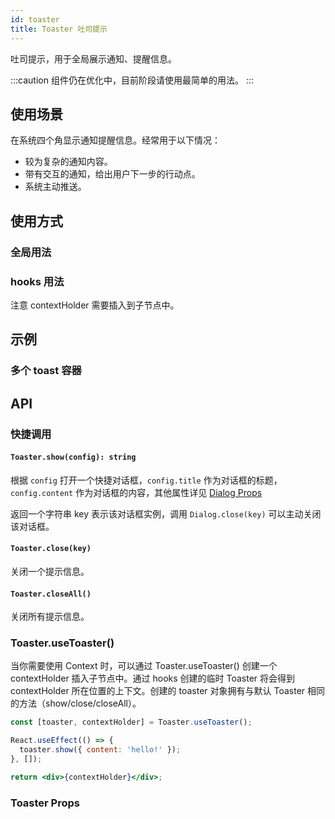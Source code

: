 ```yaml
---
id: toaster
title: Toaster 吐司提示
---
```



吐司提示，用于全局展示通知、提醒信息。

:::caution
组件仍在优化中，目前阶段请使用最简单的用法。
:::

## 使用场景

在系统四个角显示通知提醒信息。经常用于以下情况：

- 较为复杂的通知内容。
- 带有交互的通知，给出用户下一步的行动点。
- 系统主动推送。

## 使用方式

### 全局用法

<Story fn={stories.BasicDetached} />

### hooks 用法

注意 contextHolder 需要插入到子节点中。

<Story fn={stories.Basic} />

## 示例

### 多个 toast 容器

<Story fn={stories.MultipleToaster} />

## API

### 快捷调用

#### `Toaster.show(config): string`

根据 `config` 打开一个快捷对话框，`config.title` 作为对话框的标题， `config.content` 作为对话框的内容，其他属性详见 [Dialog Props](#dialog-props)

返回一个字符串 key 表示该对话框实例，调用 `Dialog.close(key)` 可以主动关闭该对话框。

#### `Toaster.close(key)`

关闭一个提示信息。

#### `Toaster.closeAll()`

关闭所有提示信息。

### Toaster.useToaster()

当你需要使用 Context 时，可以通过 Toaster.useToaster() 创建一个 contextHolder 插入子节点中。通过 hooks 创建的临时 Toaster 将会得到 contextHolder 所在位置的上下文。创建的 toaster 对象拥有与默认 Toaster 相同的方法（show/close/closeAll）。

```jsx
const [toaster, contextHolder] = Toaster.useToaster();

React.useEffect(() => {
  toaster.show({ content: 'hello!' });
}, []);

return <div>{contextHolder}</div>;
```

### Toaster Props

<PropsTable component={Toaster} />

